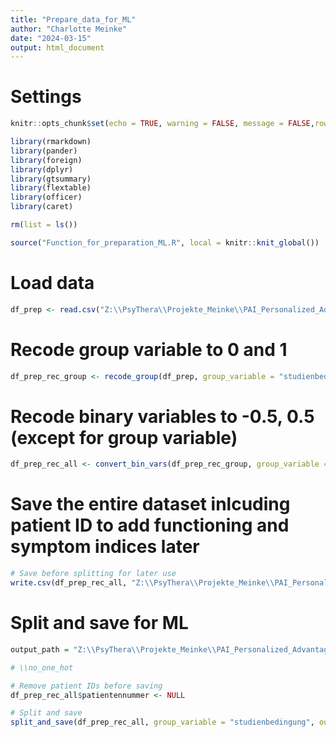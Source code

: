 ```yaml
---
title: "Prepare_data_for_ML"
author: "Charlotte Meinke"
date: "2024-03-15"
output: html_document
---
```


# Settings
```r

knitr::opts_chunk$set(echo = TRUE, warning = FALSE, message = FALSE,rows.print = 6, cols.min.print = 3)

library(rmarkdown)
library(pander)
library(foreign)
library(dplyr)
library(gtsummary)
library(flextable)
library(officer)
library(caret)

rm(list = ls())
```

```r
source("Function_for_preparation_ML.R", local = knitr::knit_global())
```

# Load data
```r
df_prep <- read.csv("Z:\\PsyThera\\Projekte_Meinke\\PAI_Personalized_Advantage_Index\\4_Analysis_CM\\Datenaufbereitung_Protect\\data_Protect_prepared.csv")
```

# Recode group variable to 0 and 1
```r
df_prep_rec_group <- recode_group(df_prep, group_variable = "studienbedingung", group_0 = "TAU", group_1 = "IPI")
```

# Recode binary variables to -0.5, 0.5 (except for group variable)
```r
df_prep_rec_all <- convert_bin_vars(df_prep_rec_group, group_variable = "studienbedingung")
```

# Save the entire dataset inlcuding patient ID to add functioning and symptom indices later 
```r
# Save before splitting for later use
write.csv(df_prep_rec_all, "Z:\\PsyThera\\Projekte_Meinke\\PAI_Personalized_Advantage_Index\\4_Analysis_CM\\Datenaufbereitung_Protect\\data_Protect_prepared_ML.csv")
```

# Split and save for ML
```r
output_path = "Z:\\PsyThera\\Projekte_Meinke\\PAI_Personalized_Advantage_Index\\4_Analysis_CM\\Datenaufbereitung_Protect"

# \\no_one_hot

# Remove patient IDs before saving
df_prep_rec_all$patientennummer <- NULL

# Split and save
split_and_save(df_prep_rec_all, group_variable = "studienbedingung", outcome_variable = "HAMA_13", output_path = output_path)
```